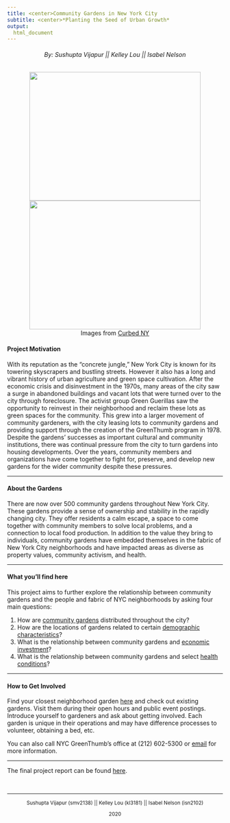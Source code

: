 ```yaml
---
title: <center>Community Gardens in New York City
subtitle: <center>*Planting the Seed of Urban Growth*
output: 
  html_document
---
```


<h6 style="text-align: center;" markdown="1">By: Sushupta Vijapur  ||  Kelley Lou ||  Isabel Nelson </h6>

<center>
![](images/nyc_garden.jpg){ height="300px" width="400px" }  ![](images/garden2.jpg){ height="300px" width="400px" } 
</center>
<center>Images from [Curbed NY](https://ny.curbed.com/2019/10/7/20887684/nyc-agriculture-urban-farming-community-gardens)</center>

#### Project Motivation

With its reputation as the "concrete jungle," New York City is known for its towering skyscrapers and bustling streets. However it also has a long and vibrant history of urban agriculture and green space cultivation. After the economic crisis and disinvestment in the 1970s, many areas of the city saw a surge in abandoned buildings and vacant lots that were turned over to the city through foreclosure. The activist group Green Guerillas saw the opportunity to reinvest in their neighborhood and reclaim these lots as green spaces for the community. This grew into a larger movement of community gardeners, with the city leasing lots to community gardens and providing support through the creation of the GreenThumb program in 1978. Despite the gardens' successes as important cultural and community institutions, there was continual pressure from the city to turn gardens into housing developments. Over the years, community members and organizations have come together to fight for, preserve, and develop new gardens for the wider community despite these pressures. 

***

#### About the Gardens 

There are now over 500 community gardens throughout New York City. These gardens provide a sense of ownership and stability in the rapidly changing city. They offer residents a calm escape, a space to come together with community members to solve local problems, and a connection to local food production. In addition to the value they bring to individuals, community gardens have embedded themselves in the fabric of New York City neighborhoods and have impacted areas as diverse as property values, community activism, and health. 

***

#### What you'll find here

This project aims to further explore the relationship between community gardens and the people and fabric of NYC neighborhoods by asking four main questions: 

1. How are [community gardens](main.html) distributed throughout the city?
2. How are the locations of gardens related to certain [demographic characteristics](main.html)? 
3. What is the relationship between community gardens and [economic investment](property_values.html)? 
4. What is the relationship between community gardens and select [health conditions](health.html)? 

***

#### How to Get Involved

Find your closest neighborhood garden [here](main.html) and check out existing gardens. Visit them during their open hours and public event postings. Introduce yourself to gardeners and ask about getting involved. Each garden is unique in their operations and may have difference processes to volunteer, obtaining a bed, etc. 

You can also call NYC GreenThumb's office at (212) 602-5300 or [email](greenthumbinfo@parks.nyc.gov) for more information.

***

The final project report can be found [here](report.html).

<html>
  
&nbsp;
<hr />

<small>
  
<p style="text-align: center;">
  Sushupta Vijapur (smv2138)  ||  Kelley Lou (kl3181)  ||  Isabel Nelson (isn2102)
<p style="text-align: center;">
2020
</p>

</small>

</html>

